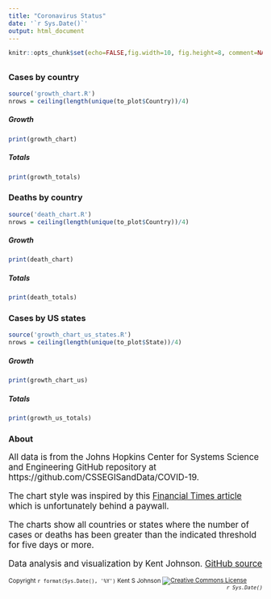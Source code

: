 ```yaml
---
title: "Coronavirus Status"
date: '`r Sys.Date()`'
output: html_document
---
```


```r
knitr::opts_chunk$set(echo=FALSE,fig.width=10, fig.height=8, comment=NA, warning=FALSE, message=FALSE)
```

## {.tabset .tabset-pills}

### Cases by country

```r
source('growth_chart.R')
nrows = ceiling(length(unique(to_plot$Country))/4)
```

#### {.tabset}

##### Growth

```r
print(growth_chart)
```

##### Totals

```r
print(growth_totals)
```

### Deaths by country

```r
source('death_chart.R')
nrows = ceiling(length(unique(to_plot$Country))/4)
```

#### {.tabset}

##### Growth

```r
print(death_chart)
```

##### Totals

```r
print(death_totals)
```

### Cases by US states

```r
source('growth_chart_us_states.R')
nrows = ceiling(length(unique(to_plot$State))/4)
```

#### {.tabset}

##### Growth

```r
print(growth_chart_us)
```

##### Totals

```r
print(growth_us_totals)
```

### About

<big>
All data is from the Johns Hopkins Center for Systems Science and Engineering
GitHub repository
at https://github.com/CSSEGISandData/COVID-19.

The chart style was inspired by this 
[Financial Times article](https://www.ft.com/content/a26fbf7e-48f8-11ea-aeb3-955839e06441) which is unfortunately behind a paywall.

The charts show all countries or states where the number of cases or deaths
has been greater than
the indicated threshold for five days or more.

Data analysis and visualization by Kent Johnson. 
[GitHub source](https://github.com/kent37/coronavirus)

</big>

<small>Copyright `r format(Sys.Date(), '%Y')` Kent S Johnson
<a rel="license" href="http://creativecommons.org/licenses/by-nc-sa/4.0/">
  <img alt="Creative Commons License" style="border-width:0;vertical-align:middle;display:inline" 
  src="https://i.creativecommons.org/l/by-nc-sa/4.0/80x15.png" target="_blank"/></a>
  <span style='float:right;font-style: italic;'>`r Sys.Date()`</span></small>